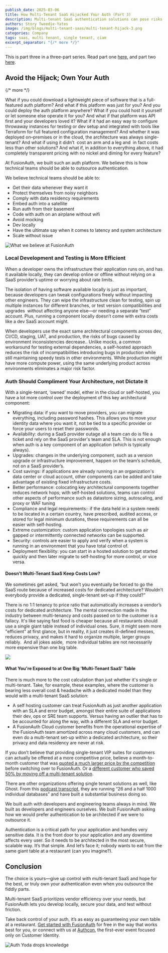 ```yaml
---
publish_date: 2025-03-06
title: How Multi-Tenant SaaS Hijacked Your Auth (Part 3)
description: Multi-tenant SaaS authentication solutions can pose risks including security vulnerabilities, lack of control, and scalability issues. A better solution is one that can be tailored to fit specific needs.
authors: Story Tweedie-Yates
image: /img/blogs/multi-tenant-saas/multi-tenant-hijack-3.png
categories: Company
tags: saas, multi tenant, single tenant, ciam
excerpt_separator: "{/* more */}"
---
```


This is part three in a three-part series. Read part one [here](/blog/multi-tenant-hijack), and part two [here](/blog/multi-tenant-hijack-2).

## Avoid the Hijack; Own Your Auth
{/* more */} 

What if you could download a lightweight piece of software that is a full-featured auth platform? And what if this platform was just for you? And you could deploy the auth platform anywhere? What if you could host it yourself or let someone else operate it for you? And what if that platform was API first and your developers loved it? What if it had an easy way to configure throwaway instances for testing or dev setup and integrated with tools like Terraform for full featured configuration management? And whether it was deployed on–premises or in the cloud, the architecture was always single-tenant? And what if using it didn’t  cost an arm and a leg and  in fact costs less than other solutions? And what if, in addition to everything above, it had completely transparent pricing with no nickel and diming for every feature?

At FusionAuth, we built such an auth platform. We believe this is how technical teams should be able to outsource authentication.

We believe technical teams should be able to:

- Get their data whenever they want it
- Protect themselves from noisy neighbors
- Comply with data residency requirements
- Embed auth into a satellite
- Run auth from their basement
- Code with auth on an airplane without wifi
- Avoid mocking
- Dev locally
- Have the ultimate say when it comes to latency and system architecture
- Scale without issue

![What we believe at FusionAuth](/img/blogs/multi-tenant-saas/we-believe.png)

### Local Development and Testing is More Efficient

When a developer owns the infrastructure their application runs on, and has it available locally, they can develop online or offline without relying on a SaaS provider’s uptime or worrying about rate limits.

The isolation of having software available locally is just as important, because developers can tweak configurations freely without impacting other engineers. They can wipe the infrastructure clean for testing, spin up multiple instances for different branches, or test version compatibilities and upgrades  without affecting anyone else—or needing a separate “test” account. Plus, running a component locally doesn’t come with extra costs like a dev SaaS account might.

When developers use the exact same architectural components across dev, CI/CD, staging, UAT, and production, the risks of bugs caused by environment inconsistencies decrease.. Unlike mocks, a common workaround for testing external dependencies, a self-hosted approach reduces the risk of incompatibilities introducing bugs in production while still maintaining speedy tests in other environments. While production might have more compute power, using the same underlying product across environments eliminates a major risk factor.

### Auth Should Compliment Your Architecture, not Dictate it

With a single-tenant, ‘owned’ model, either in the cloud or self-hosted, you have a lot more control over the deployment of this key architectural component:

- Migrating data: if you want to move providers, you can migrate everything, including password hashes. This allows you to move your identity data where you want it, not be tied to a specific provider or force your users to reset their passwords.
- Availability: during a SaaS provider outage all a team can do is file a ticket and rely on the SaaS provider's team and SLA. This is not enough when auth is a key component of an application (which is typically always).
- Upgrades: changes in the underlying component, such as a version upgrade or infrastructure improvement, happen on the team’s schedule, not on a SaaS provider’s.
- Cost savings: if applications are already running in an organization's data center or cloud account, other components can be added and take advantage of existing fixed infrastructure costs.
- Better performance: colocating key architectural components together reduces network hops; with self-hosted solutions, teams can control other aspects of performance such as datastore sizing, autoscaling, and proxy or WAF tuning
- Compliance and legal requirements:: if the data held in a system needs to be located in a certain country, have prescribed, audited access, or stored for legal minimum durations, these requirements can all be  easier with self-hosting.
- Extreme customization: custom application topologies such as air gapped or intermittently connected networks can be supported.
- Security: controls are easier to apply and verify when a system is running in an environment that you have total control of.
- Deployment flexibility: you can start in a hosted solution to get started quickly and then later migrate to self-hosting for more control, or vice versa.

#### Doesn't Multi-Tenant SaaS Keep Costs Low?

We sometimes get asked, “but won’t you eventually be forced to go the SaaS route because of increased costs for dedicated architecture? Wouldn’t everybody provide a dedicated, single-tenant set-up if they could?”

There is no 1:1 tenancy to price ratio that automatically increases a vendor’s costs for dedicated architecture. The mental connection made in the industry between multi-tenancy and costs passed on to the customer is a fallacy. It's like saying fast food is cheaper because all restaurants should use a single giant table instead of individual ones. Sure, it might seem more "efficient" at first glance, but in reality, it just creates ill-defined messes, reduces privacy, and makes it hard to organize multiple, larger groups reliably.  And all jokes aside,  more individual tables are not necessarily more expensive than one big table.

![](/img/blogs/multi-tenant-saas/bad-manners.png)

#### What You're Exposed to at One Big 'Multi-Tenant SaaS' Table

There is much more to the cost calculation than just whether it's single or multi-tenant. Take, for example, these examples, where the customer is bearing less overall cost & headache with a dedicated model than they would with a multi-tenant SaaS solution:

- A self hosting customer can treat FusionAuth as just another application with an SLA and error budget, amongst their entire suite of applications their dev, ops or SRE team supports. Versus having an outlier that has to be accounted for along the way, with a different SLA and error budget.
- A FusionAuth Cloud customer benefits from the operational expertise of the FusionAuth team amortized across many cloud customers, and can even do a multi-tenant set-up within a dedicated architecture, so their privacy and data residency are never at risk.

If you don’t believe that providing single-tenant VIP suites for customers can actually be offered at a more competitive price, believe a month-to-month customer that was [quoted a much larger price by the competition](https://www.linkedin.com/feed/update/urn:li:activity:7261721028110786561/) before switching over to FusionAuth. Or a [different customer who saved 50% by moving off a multi-tenant solution](/blog/illustrative-mathematics-saved-with-fusionauth).

There are other organizations offering single tenant solutions as well, like Ghost. From this [podcast transcript](https://scalingdevtools.com/podcast/episodes/john-onolan-d47aad88-ea7f-40ca-9ad9-43aab8d96044), they are running “26 and a half 1000 individual databases” and have built a substantial business doing so.

We built auth with developers and engineering teams always in mind. We built as developers and engineers ourselves. We built FusionAuth asking how we would prefer authentication to be architected if we were to outsource it.

Authentication is a critical path for your application and handles very sensitive data. It is the front door to your application and any downtime affects every user. So it needs to be architected in the most secure, scalable way. It’s that simple. And let’s face it; nobody wants to eat from the same giant table at a restaurant (can you imagine?).

## Conclusion

The choice is yours—give up control with multi-tenant SaaS and hope for the best, or truly own your authentication even when you outsource the fiddly parts.

Multi-tenant SaaS prioritizes vendor efficiency over your needs, but FusionAuth lets you develop locally, secure your data, and test without friction.

Take back control of your auth, it’s as easy as guaranteeing your own table at a restaurant. [Get started with FusionAuth](/get-started) for free in the way that works best for you, or connect with us at [Authcon](https://authcon.io), the first-ever event focused only on Customer Identity.

![Auth Yoda drops knowledge](/img/blogs/multi-tenant-saas/auth-yoda.png)